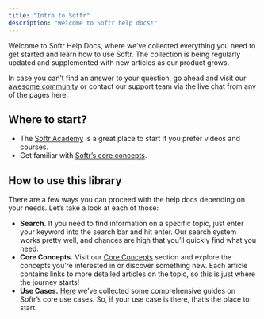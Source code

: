```yaml
---
title: "Intro to Softr"
description: "Welcome to Softr help docs!"
---
```


Welcome to Softr Help Docs, where we’ve collected everything you need to get started and learn how to use Softr. The collection is being regularly updated and supplemented with new articles as our product grows.

In case you can’t find an answer to your question, go ahead and visit our [awesome community](https://community.softr.io/) or contact our support team via the live chat from any of the pages here.

## Where to start?

- The [Softr Academy](https://academy.softr.io) is a great place to start if you prefer videos and courses.
- Get familiar with [Softr’s core concepts](https://www.notion.so/Workspaces-and-Applications-a10324b25edf4b79b7fd8daef5ea0794?pvs=21).

## How to use this library

There are a few ways you can proceed with the help docs depending on your needs. Let’s take a look at each of those:

- **Search.** If you need to find information on a specific topic, just enter your keyword into the search bar and hit enter. Our search system works pretty well, and chances are high that you’ll quickly find what you need.
- **Core Concepts.** Visit our [Core Concepts](https://www.notion.so/Workspaces-and-Applications-a10324b25edf4b79b7fd8daef5ea0794?pvs=21) section and explore the concepts you’re interested in or discover something new. Each article contains links to more detailed articles on the topic, so this is just where the journey starts!
- **Use Cases.** [Here](https://www.notion.so/How-to-Create-a-Client-Portal-bd39a432cb2343e5a0414f56a029e326?pvs=21) we’ve collected some comprehensive guides on Softr’s core use cases. So, if your use case is there, that’s the place to start.
